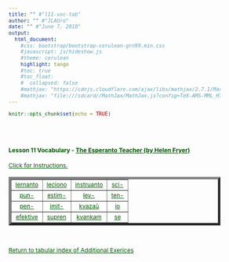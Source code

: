 ```yaml
---
title: "" #"l11-voc-tab"
author: "" #"JLAUro"
date: "" #"June 7, 2018"
output: 
  html_document:
    #css: bootstrap/bootstrap-cerulean-grn99.min.css
    #javascript: js/hideshow.js
    #theme: cerulean
    highlight: tango
    #toc: true
    #toc_float: 
    #  collapsed: false
    #mathjax: "https://cdnjs.cloudflare.com/ajax/libs/mathjax/2.7.1/MathJax.js?config=TeX-AMS-MML_HTMLorMML"
    #mathjax: "file:///sdcard//MathJax/MathJax.js?config=TeX-AMS-MML_HTMLorMML"
---
```


```r
knitr::opts_chunk$set(echo = TRUE)
```

<style>
a, body { 
color: #005500; 
font-size: 12px; 
}	

a:visited { color: #009900; }

[id^='tr'] {
display: none;
}

mark {
padding: 3px 3px;
text-align: left;
font-style: italic;
font-size: 10px;
background-color: #007700;
color: white;
margin-top: 0px;
margin-left: 5px;
}

</style>

<script type='text/javascript'>
function toggle_visibility(id) {
var e = document.getElementById(id);
e.style.display = ((e.style.display!='block') ? 'block' : 'none');
}
</script>

<br/><br/>

<p>
<h4>Lesson 11 Vocabulary - <a href=http://www.gutenberg.org/files/8177/8177-h/8177-h.htm>The Esperanto Teacher (by Helen Fryer)</a> <br/></h4>
<a id='r0' href='#' onclick="toggle_visibility('tr0');">
Click for Instructions.</a>
<div id='tr0'>
&nbsp;
<mark>Click on each link to toggle the English translation.  Reload page to turn off all translations.</mark>
</div>
</p>

<table width='100%' border='5px' cellspacing='5px' cellpadding='5px'>
<tr id='r1'>
<td align='center' valign='middle'><a id='item1' href='#r0' onclick="toggle_visibility('tr1');">lernanto</a>
<div id='tr1'><mark>pupil</mark></div></td>

<td align='center' valign='middle'><a id='item2' href='#r0' onclick="toggle_visibility('tr2');">leciono</a>
<div id='tr2'><mark>lesson</mark></div></td>

<td align='center' valign='middle'><a id='item3' href='#r0' onclick="toggle_visibility('tr3');">instruanto</a>
<div id='tr3'><mark>teacher</mark></div></td>

<td align='center' valign='middle'><a id='item4' href='#r0' onclick="toggle_visibility('tr4');">sci-</a>
<div id='tr4'><mark>know</mark></div></td>
</tr>
<tr id='r2'>

<td align='center' valign='middle'><a id='item5' href='#r1' onclick="toggle_visibility('tr5');">pun-</a>
<div id='tr5'><mark>punish</mark></div></td>

<td align='center' valign='middle'><a id='item6' href='#r1' onclick="toggle_visibility('tr6');">estim-</a>
<div id='tr6'><mark>esteem</mark></div></td>

<td align='center' valign='middle'><a id='item7' href='#r1' onclick="toggle_visibility('tr7');">lev-</a>
<div id='tr7'><mark>lift, raise</mark></div></td>

<td align='center' valign='middle'><a id='item8' href='#r1' onclick="toggle_visibility('tr8');">ten-</a>
<div id='tr8'><mark>hold, keep</mark></div></td>
</tr>
<tr id='r3'>

<td align='center' valign='middle'><a id='item9' href='#r2' onclick="toggle_visibility('tr9');">pen-</a>
<div id='tr9'><mark>endeavour</mark></div></td>

<td align='center' valign='middle'><a id='item10' href='#r2' onclick="toggle_visibility('tr10');">imit-</a>
<div id='tr10'><mark>imitate</mark></div></td>

<td align='center' valign='middle'><a id='item11' href='#r2' onclick="toggle_visibility('tr11');">kvazaŭ</a>
<div id='tr11'><mark>as if</mark></div></td>

<td align='center' valign='middle'><a id='item12' href='#r2' onclick="toggle_visibility('tr12');">io</a>
<div id='tr12'><mark>something</mark></div></td>
</tr>
<tr id='r4'>

<td align='center' valign='middle'><a id='item13' href='#r3' onclick="toggle_visibility('tr13');">efektive</a>
<div id='tr13'><mark>really</mark></div></td>

<td align='center' valign='middle'><a id='item14' href='#r3' onclick="toggle_visibility('tr14');">supren</a>
<div id='tr14'><mark>upwards</mark></div></td>

<td align='center' valign='middle'><a id='item15' href='#r3' onclick="toggle_visibility('tr15');">kvankam</a>
<div id='tr15'><mark>though</mark></div></td>

<td align='center' valign='middle'><a id='item16' href='#r3' onclick="toggle_visibility('tr16');">se</a>
<div id='tr16'><mark>if</mark></div></td>
</tr>
<tr id='r5'>

</tr>
</table>
<br/>
<p>
<a href=addExercises.html>Return to tabular index of Additional Exerices</a>
</p>

